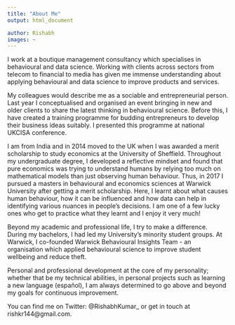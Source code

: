 ```yaml
---
title: "About Me"
output: html_document

author: Rishabh
images: ~
---
```


I work at a boutique management consultancy which specialises in behavioural and data science. Working with clients across sectors from telecom to financial to media has given me immense understanding about applying behavioural and data science to improve products and services. 

My colleagues would describe me as a sociable and entrepreneurial person. Last year I conceptualised and organised an event bringing in new and older clients to share the latest thinking in behavioural science. Before this, I have created a training programme for budding entrepreneurs to develop their business ideas suitably. I presented this programme at national UKCISA conference. 

I am from India and in 2014 moved to the UK when I was awarded a merit scholarship to study economics at the University of Sheffield. Throughout my undergraduate degree, I developed a reflective mindset and found that pure economics was trying to understand humans by relying too much on mathematical models than just observing human behaviour. Thus, in 2017 I pursued a masters in behavioural and economics sciences at Warwick University after getting a merit scholarship. Here, I learnt about what causes human behaviour, how it can be influenced and how data can help in identifying various nuances in people's decisions. I am one of a few lucky ones who get to practice what they learnt and I enjoy it very much!

Beyond my academic and professional life, I try to make a difference. During my bachelors, I had led my University's minority student groups. At Warwick, I co-founded Warwick Behavioural Insights Team - an organisation which applied behavioural science to improve student wellbeing and reduce theft. 

Personal and professional development at the core of my personality; whether that be my technical abilities, in personal projects such as learning a new language (español), I am always determined to go above and beyond my goals for continuous improvement. 

You can find me on Twitter: @RishabhKumar_ or get in touch at rishkr144@gmail.com. 